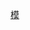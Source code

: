 {{Navbox
|listclass=hlist
|name  = 2008年夏季奥林匹克运动会中国代表团参赛项目
|title = '''[[2008年夏季奥林匹克运动会|2008年北京奥林匹克运动会]][[2008年夏季奥林匹克运动会中国代表团|中国代表团]]参赛项目'''
|imageleft = [[File:Flag of the People's Republic of China.svg|60px]]
|list1=*[[2008年夏季奥林匹克运动会中国击剑队|击剑]]
*[[2008年夏季奥林匹克运动会中国射箭队|射箭]]
*[[2008年夏季奥林匹克运动会中国射击队|射击]]
*[[2008年夏季奥林匹克运动会中国自行车队|自行车]]
*[[2008年夏季奥林匹克运动会中国现代五项队|现代五项]] 
*[[2008年夏季奥林匹克运动会中国铁人三项队|铁人三项]]
*[[2008年夏季奥林匹克运动会中国马术队|马术]] 
*[[2008年夏季奥林匹克运动会中国帆船帆板队|帆船帆板]]
*[[2008年夏季奥林匹克运动会中国赛艇队|赛艇]]
*[[2008年夏季奥林匹克运动会中国皮划艇队|皮划艇]] 
*[[2008年夏季奥林匹克运动会中国举重队|举重]]
*[[2008年夏季奥林匹克运动会中国摔跤队|摔跤]] 
*[[2008年夏季奥林匹克运动会中国柔道队|柔道]]
*[[2008年夏季奥林匹克运动会中国拳击队|拳击]] 
*[[2008年夏季奥林匹克运动会中国跆拳道队|跆拳道]] 
*[[2008年夏季奥林匹克运动会中国田径队|田径]] 
*水上项目
**[[2008年夏季奥林匹克运动会中国游泳队|游泳]]
**[[2008年夏季奥林匹克运动会中国跳水队|跳水]]
**[[2008年夏季奥林匹克运动会中国花样游泳队|花样游泳]]
**[[2008年夏季奥林匹克运动会中国水球队|水球]]
*体操
**[[2008年夏季奥林匹克运动会中国体操队|竞技体操]]
**[[2008年夏季奥林匹克运动会中国艺术体操队|艺术体操]]
**[[2008年夏季奥林匹克运动会中国蹦床队|蹦床]] 
*[[2008年夏季奥林匹克运动会中国手球队|手球]]
*[[2008年夏季奥林匹克运动会中国曲棍球队|曲棍球]] 
*[[2008年夏季奥林匹克运动会中国棒球队|棒球]]
*[[2008年夏季奥林匹克运动会中国垒球队|垒球]]
*[[2008年夏季奥林匹克运动会中国足球队|足球]]
*[[2008年夏季奥林匹克运动会中国篮球队|篮球]]
*排球
**[[2008年夏季奥林匹克运动会中国排球队|室内排球]]
**[[2008年夏季奥林匹克运动会中国沙滩排球队|沙滩排球]]
*[[2008年夏季奥林匹克运动会中国乒乓球队|乒乓球]]
*[[2008年夏季奥林匹克运动会中国羽毛球队|羽毛球]]
*[[2008年夏季奥林匹克运动会中国网球队|网球]]
}}<noinclude>    
[[Category:2008年夏季奥林匹克运动会中国代表团|模]]    
</noinclude>